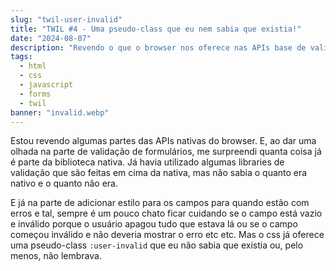 ```yaml
---
slug: "twil-user-invalid"
title: "TWIL #4 - Uma pseudo-class que eu nem sabia que existia!"
date: "2024-08-07"
description: "Revendo o que o browser nos oferece nas APIs base de validação encontrei uma nova pseudo-class"
tags:
  - html
  - css
  - javascript
  - forms
  - twil
banner: "invalid.webp"
---
```


Estou revendo algumas partes das APIs nativas do browser. E, ao dar uma olhada na parte de validação de formulários, me surpreendi quanta coisa já é parte da biblioteca nativa. Já havia utilizado algumas libraries de validação que são feitas em cima da nativa, mas não sabia o quanto era nativo e o quanto não era.

E já na parte de adicionar estilo para os campos para quando estão com erros e tal, sempre é um pouco chato ficar cuidando se o campo está vazio e inválido porque o usuário apagou tudo que estava lá ou se o campo começou inválido e não deveria mostrar o erro etc etc. Mas o css já oferece uma pseudo-class `:user-invalid` que eu não sabia que existia ou, pelo menos, não lembrava.
